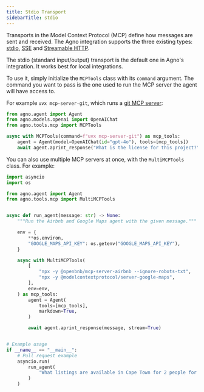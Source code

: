 ```yaml
---
title: Stdio Transport
sidebarTitle: stdio
---
```


Transports in the Model Context Protocol (MCP) define how messages are sent and received. The Agno integration supports the three existing types:
[stdio](https://modelcontextprotocol.io/docs/concepts/transports#standard-input%2Foutput-stdio),
[SSE](https://modelcontextprotocol.io/docs/concepts/transports#server-sent-events-sse) and
[Streamable HTTP](https://modelcontextprotocol.io/specification/draft/basic/transports#streamable-http).

The stdio (standard input/output) transport is the default one in Agno's integration. It works best for local integrations.

To use it, simply initialize the `MCPTools` class with its `command` argument.
The command you want to pass is the one used to run the MCP server the agent will have access to.

For example `uvx mcp-server-git`, which runs a [git MCP server](https://github.com/modelcontextprotocol/servers/tree/main/src/git):

```python
from agno.agent import Agent
from agno.models.openai import OpenAIChat
from agno.tools.mcp import MCPTools

async with MCPTools(command=f"uvx mcp-server-git") as mcp_tools:
    agent = Agent(model=OpenAIChat(id="gpt-4o"), tools=[mcp_tools])
    await agent.aprint_response("What is the license for this project?", stream=True)
```


You can also use multiple MCP servers at once, with the `MultiMCPTools` class. For example:


```python
import asyncio
import os

from agno.agent import Agent
from agno.tools.mcp import MultiMCPTools


async def run_agent(message: str) -> None:
    """Run the Airbnb and Google Maps agent with the given message."""

    env = {
        **os.environ,
        "GOOGLE_MAPS_API_KEY": os.getenv("GOOGLE_MAPS_API_KEY"),
    }

    async with MultiMCPTools(
        [
            "npx -y @openbnb/mcp-server-airbnb --ignore-robots-txt",
            "npx -y @modelcontextprotocol/server-google-maps",
        ],
        env=env,
    ) as mcp_tools:
        agent = Agent(
            tools=[mcp_tools],
            markdown=True,
        )

        await agent.aprint_response(message, stream=True)


# Example usage
if __name__ == "__main__":
    # Pull request example
    asyncio.run(
        run_agent(
            "What listings are available in Cape Town for 2 people for 3 nights from 1 to 4 August 2025?"
        )
    )
```
